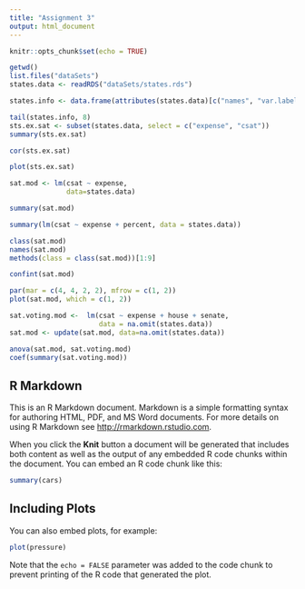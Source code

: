 ```yaml
---
title: "Assignment 3"
output: html_document
---
```


```r
knitr::opts_chunk$set(echo = TRUE)
```
```r
getwd() 
list.files("dataSets") 
states.data <- readRDS("dataSets/states.rds") 

states.info <- data.frame(attributes(states.data)[c("names", "var.labels")])

tail(states.info, 8)
sts.ex.sat <- subset(states.data, select = c("expense", "csat"))
summary(sts.ex.sat)

cor(sts.ex.sat)

plot(sts.ex.sat)

sat.mod <- lm(csat ~ expense, 
              data=states.data) 

summary(sat.mod) 

summary(lm(csat ~ expense + percent, data = states.data))

class(sat.mod)
names(sat.mod)
methods(class = class(sat.mod))[1:9]

confint(sat.mod)

par(mar = c(4, 4, 2, 2), mfrow = c(1, 2)) 
plot(sat.mod, which = c(1, 2))

sat.voting.mod <-  lm(csat ~ expense + house + senate,
                      data = na.omit(states.data))
sat.mod <- update(sat.mod, data=na.omit(states.data))

anova(sat.mod, sat.voting.mod)
coef(summary(sat.voting.mod))


```

## R Markdown

This is an R Markdown document. Markdown is a simple formatting syntax for authoring HTML, PDF, and MS Word documents. For more details on using R Markdown see <http://rmarkdown.rstudio.com>.

When you click the **Knit** button a document will be generated that includes both content as well as the output of any embedded R code chunks within the document. You can embed an R code chunk like this:

```r
summary(cars)
```

## Including Plots

You can also embed plots, for example:

```r
plot(pressure)
```

Note that the `echo = FALSE` parameter was added to the code chunk to prevent printing of the R code that generated the plot.
